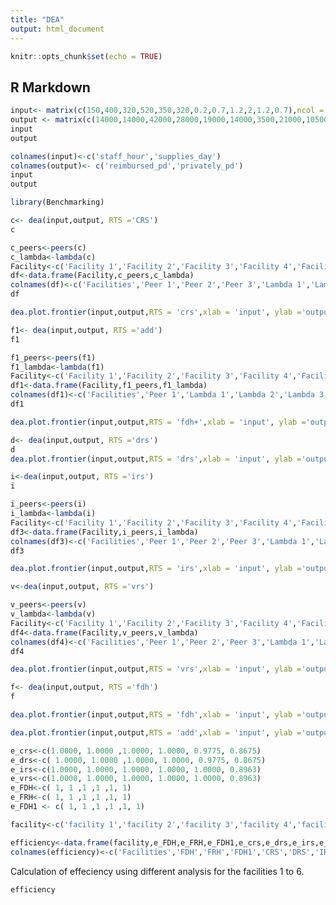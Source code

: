 ---
title: "DEA"
output: html_document
---

```{r setup, include=FALSE}
knitr::opts_chunk$set(echo = TRUE)
```

## R Markdown

```{r}
input<- matrix(c(150,400,320,520,350,320,0.2,0.7,1.2,2,1.2,0.7),ncol = 2)
output <- matrix(c(14000,14000,42000,28000,19000,14000,3500,21000,10500,42000,25000,15000),ncol = 2)
input
output
```


```{r}
colnames(input)<-c('staff_hour','supplies_day')
colnames(output)<- c('reimbursed_pd','privately_pd')
input
output
```
```{r}
library(Benchmarking)
```


```{r}
c<- dea(input,output, RTS ='CRS')
c
```

```{r}
c_peers<-peers(c)
c_lambda<-lambda(c)
Facility<-c('Facility 1','Facility 2','Facility 3','Facility 4','Facility 5','Facility 6')
df<-data.frame(Facility,c_peers,c_lambda)
colnames(df)<-c('Facilities','Peer 1','Peer 2','Peer 3','Lambda 1','Lambda 2','Lambda 3','Lambda 4')
df
```


```{r}
dea.plot.frontier(input,output,RTS = 'crs',xlab = 'input', ylab ='output',main ='Input vs Output using CRS')
```








```{r}
f1<- dea(input,output, RTS ='add')
f1
```

```{r}

f1_peers<-peers(f1)
f1_lambda<-lambda(f1)
Facility<-c('Facility 1','Facility 2','Facility 3','Facility 4','Facility 5','Facility 6')
df1<-data.frame(Facility,f1_peers,f1_lambda)
colnames(df1)<-c('Facilities','Peer 1','Lambda 1','Lambda 2','Lambda 3','Lambda 4','Lambda 5','Lambda 6')
df1
```





```{r}
dea.plot.frontier(input,output,RTS = 'fdh+',xlab = 'input', ylab ='output',main ='Input vs Output using FDH +')

```





```{r}
d<- dea(input,output, RTS ='drs')
d
dea.plot.frontier(input,output,RTS = 'drs',xlab = 'input', ylab ='output',main ='Input vs Output using DRS')

```

```{r}
i<-dea(input,output, RTS ='irs')
i
```


```{r}
i_peers<-peers(i)
i_lambda<-lambda(i)
Facility<-c('Facility 1','Facility 2','Facility 3','Facility 4','Facility 5','Facility 6')
df3<-data.frame(Facility,i_peers,i_lambda)
colnames(df3)<-c('Facilities','Peer 1','Peer 2','Peer 3','Lambda 1','Lambda 2','Lambda 3','Lambda 4','Lambda 5')
df3
```


```{r}
dea.plot.frontier(input,output,RTS = 'irs',xlab = 'input', ylab ='output',main ='Input vs Output using IRS')
```


```{r}
v<-dea(input,output, RTS ='vrs')

```

```{r}
v_peers<-peers(v)
v_lambda<-lambda(v)
Facility<-c('Facility 1','Facility 2','Facility 3','Facility 4','Facility 5','Facility 6')
df4<-data.frame(Facility,v_peers,v_lambda)
colnames(df4)<-c('Facilities','Peer 1','Peer 2','Peer 3','Lambda 1','Lambda 2','Lambda 3','Lambda 4','Lambda 5')
df4
```

```{r}
dea.plot.frontier(input,output,RTS = 'vrs',xlab = 'input', ylab ='output',main ='Input vs Output using VRS')
```

```{r}
f<- dea(input,output, RTS ='fdh')
f
```

```{r}
dea.plot.frontier(input,output,RTS = 'fdh',xlab = 'input', ylab ='output',main ='Input vs Output using FDH')

```



```{r}
dea.plot.frontier(input,output,RTS = 'add',xlab = 'input', ylab ='output',main ='Input vs Output using FRH')

```

```{r}
e_crs<-c(1.0000, 1.0000 ,1.0000, 1.0000, 0.9775, 0.8675)
e_drs<-c( 1.0000, 1.0000 ,1.0000, 1.0000, 0.9775, 0.8675)
e_irs<-c(1.0000, 1.0000, 1.0000, 1.0000, 1.0000, 0.8963)
e_vrs<-c(1.0000, 1.0000, 1.0000, 1.0000, 1.0000, 0.8963)
e_FDH<-c( 1, 1 ,1 ,1 ,1, 1)
e_FRH<-c( 1, 1 ,1 ,1 ,1, 1)
e_FDH1 <- c( 1, 1 ,1 ,1 ,1, 1)

facility<-c('facility 1','facility 2','facility 3','facility 4','facility 5', 'facility 6')
```

```{r}
efficiency<-data.frame(facility,e_FDH,e_FRH,e_FDH1,e_crs,e_drs,e_irs,e_vrs)
colnames(efficiency)<-c('Facilities','FDH','FRH','FDH1','CRS','DRS','IRS','VRS')


```

Calculation of effeciency using different analysis for the facilities 1 to 6.

```{r}
efficiency
```







